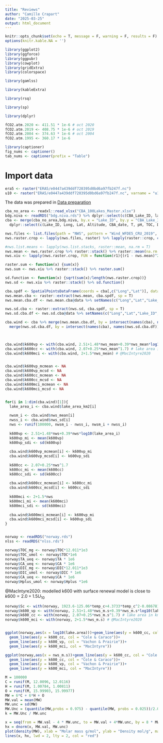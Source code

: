 ```yaml
---
title: "Reviews"
author: "Camille Crapart"
date: "2025-03-25"
output: html_document
---
```


```r
knitr::opts_chunk$set(echo = T, message = F, warning = F, results = F)
options(knitr.kable.NA = '')
```

```r
library(ggplot2)
library(ggforce)
library(ggpubr)
library(cowplot)
library(gridExtra)
library(colorspace)

library(gamlss)

library(kableExtra)

library(rsq)

library(sp)

library(dplyr)

fCO2.atm.2020 <- 411.51 * 1e-6 # oct 2020
fCO2.atm.2019 <- 408.75 * 1e-6 # oct 2019
fCO2.atm.2004 <- 374.63 * 1e-6 # oct 2004
fCO2.atm.1995 <- 360.17 * 1e-6
```

```r
library(captioner)
fig_nums <- captioner() 
tab_nums <- captioner(prefix = "Table")
```



# Import data

```r
era5 <- raster("ERA5/e0447a439ddf720395d0bd6a97fb247f.nc") 
u10 <- raster("ERA5/e0447a439ddf720395d0bd6a97fb247f.nc", varname = "u10", level = 1)


```


The data was prepared in [Data preparation](https://camilmc.github.io/fCO2/Data_preparation.html)

```r
cba_no_area <- readxl::read_xlsx("CBA_100Lakes_Master.xlsx")
bdg.niva <- readRDS("bdg.niva.rds") %>% dplyr::select(c(CBA_Lake_ID, lake_area_km2, basin_area_km2))
cba <- merge(cba_no_area,bdg.niva, by.x = "Lake_ID", by.y = "CBA_Lake_ID") %>%
  dplyr::select(c(Lake_ID, Long, Lat, Altitude, CBA_date, T, pH, TOC, DOC, pH_Kje, Alkalinity, CO2, p_CO2, lake_area_km2, basin_area_km2))

nws.files <- list.files(path = "NWS", pattern = "Wind_WFDE5_CRU_2019", full.names = T) 
nws.raster.crop <- lapply(nws.files, raster) %>% lapply(raster::crop, c(0,35,55,73)) # test with head

#nws.list.means <- lapply(nws.list.stacks, raster::mean, na.rm = T)
nws.mean <- nws.raster.crop %>% raster::stack() %>% raster::mean(na.rm = T)
nws.xiu <- lapply(nws.raster.crop, FUN = function(r1){(r1 - nws.mean)^2})

raster.sum <- function(x) {sum(x)}
nws.sum <- nws.xiu %>% raster::stack() %>% raster.sum()

sd.function <- function(x) {sqrt(sum(x)/length(nws.raster.crop))}
nws.sd <- nws.xiu %>% raster::stack() %>% sd.function()

cba.spdf <- SpatialPointsDataFrame(coords = cba[,c("Long","Lat")], data = cba[,c("Long","Lat","Lake_ID")], proj4string = CRS("+proj=longlat +datum=WGS84"))
nws.mean.cba <- raster::extract(nws.mean, cba.spdf, sp = T)
nws.mean.cba.df <- nws.mean.cba@data %>% setNames(c("Long","Lat","Lake_ID","nws_mean"))

nws.sd.cba <- raster::extract(nws.sd, cba.spdf, sp = T)
nws.sd.cba.df <- nws.sd.cba@data %>% setNames(c("Long","Lat","Lake_ID","nws_sd"))

cba.wind <- cba %>% merge(nws.mean.cba.df, by = intersect(names(cba), names(nws.mean.cba.df)))%>%
  merge(nws.sd.cba.df, by = intersect(names(cba), names(nws.sd.cba.df)))


  
cba.wind$k600vp <- with(cba.wind, 2.51+1.48*nws_mean+0.39*nws_mean*log10(lake_area_km2)) # lake.area already in km2, in cm/h. Vachon and Prairie 2013
cba.wind$k600cc <- with(cba.wind, 2.07+0.25*nws_mean^1.7) # lake area in km2. Cole & Caraco 1998
cba.wind$k600mci <- with(cba.wind, 2+1.5*nws_mean) # @MacIntyre2020


cba.wind$k600vp_mcmean <- NA
cba.wind$k600vp_mcsd <- NA
cba.wind$k600cc_mcmean <- NA
cba.wind$k600cc_mcsd <- NA
cba.wind$k600mci_mcmean <- NA
cba.wind$k600mci_mcsd <- NA


for(i in 1:dim(cba.wind)[1]){
  lake_area_i <- cba.wind$lake_area_km2[i]
  
  nwsm_i <- cba.wind$nws_mean[i]
  nwss_i <- cba.wind$nws_sd[i]
  nws <- runif(100000, nwsm_i - nwss_i, nwsm_i + nwss_i) 
  
  k600vp <- 2.51+1.48*nws+0.39*nws*log10(lake_area_i)
  k600vp_mi <- mean(k600vp)
  k600vp_sdi <- sd(k600vp)
  
  cba.wind$k600vp_mcmean[i] <- k600vp_mi
  cba.wind$k600vp_mcsd[i] <- k600vp_sdi
  
  k600cc <- 2.07+0.25*nws^1.7
  k600cc_mi <- mean(k600cc)
  k600cc_sdi <- sd(k600cc)
  
  cba.wind$k600cc_mcmean[i] <- k600cc_mi
  cba.wind$k600cc_mcsd[i] <- k600cc_sdi
  
  k600mci <- 2+1.5*nws
  k600mci_mi <- mean(k600mci)
  k600mci_sdi <- sd(k600mci)
  
  cba.wind$k600mci_mcmean[i] <- k600vp_mi
  cba.wind$k600mci_mcsd[i] <- k600vp_sdi
}



```


```r
norway <- readRDS("norway.rds")
nlss <- readRDS("nlss.rds")

norway$TOC_mg <- norway$TOC*12.011*1e3
norway$TOC_umol <- norway$TOC*1e6
norway$TA_ueq <- norway$TA * 1e6
norway$CA_ueq <- norway$CA * 1e6
norway$DIC_mg <- norway$DIC*12.011*1e3
norway$DIC_umol <- norway$DIC * 1e6
norway$CA_ueq <- norway$CA * 1e6
norway$Hplus_umol <- norway$Hplus *1e6
```



@MacIntyre2020: modelled k600 with surface renewal model is close to $k600 = 2.0 + 1.5U_{10}$

```r
norway$Sc <- with(norway, 1923.6-125.06*temp_c+4.3733*temp_c^2-0.086781*temp_c^3) #@wanningkhof
norway$k600_vp <- with(norway, 2.51+1.48*nws_m.s+0.39*nws_m.s*log10(lake.area)) # lake.area already in km2, in cm/h. Vachon and Prairie 2013
norway$k600_cc <- with(norway, 2.07+0.25*nws_m.s^1.7) # lake area in km2. Cole & Caraco 1998
norway$k600_mci <- with(norway, 2+1.5*nws_m.s) # @MacIntyre2020


ggplot(norway,aes(x = log10(lake.area)))+geom_line(aes(y = k600_cc, col = "Cole & Caraco"))+
  geom_line(aes(y = k600_cc, col = "Cole & Caraco"))+
  geom_line(aes(y = k600_vp, col = "Vachon & Prairie"))+
  geom_line(aes(y = k600_mci, col = "MacIntyre"))

ggplot(norway,aes(x = nws_m.s))+geom_line(aes(y = k600_cc, col = "Cole & Caraco"))+
  geom_line(aes(y = k600_cc, col = "Cole & Caraco"))+
  geom_line(aes(y = k600_vp, col = "Vachon & Prairie"))+
  geom_line(aes(y = k600_mci, col = "MacIntyre"))

```

```r
M = 100000
C = runif(M, 12.0096, 12.0116)
H = runif(M, 1.00784, 1.00811)
O = runif(M, 15.99903, 15.99977)
MW = 6*C + 6*H + O
MW.val = mean(MW)
MW.unc = sd(MW)
MW.Unc = (quantile(MW,probs = 0.975) - quantile(MW, probs = 0.025))/2.0
k = MW.Unc / MW.unc  

x = seq(from = MW.val - 4 * MW.unc, to = MW.val + 4*MW.unc, by = 8 * MW.unc / 100)
hx = dnorm(x, MW.val, MW.unc)
plot(density(MW), xlab = "Molar mass g/mol", ylab = "Density mol/g", main = "", xlim = c(min(x), max(x)), ylim = c(0,max(hx)))
lines(x, hx, lwd = 2, lty = 2, col = "red")
  
```

